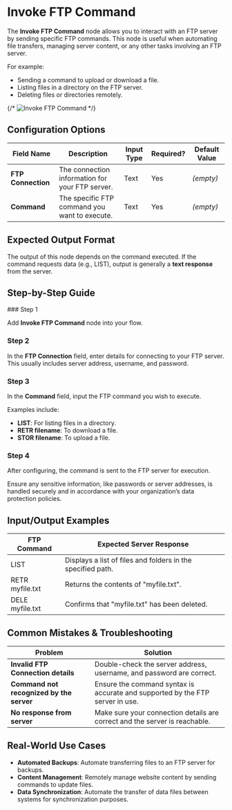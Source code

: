 
# Invoke FTP Command

The **Invoke FTP Command** node allows you to interact with an FTP server by sending specific FTP commands. This node is useful when automating file transfers, managing server content, or any other tasks involving an FTP server.

For example:

- Sending a command to upload or download a file.
- Listing files in a directory on the FTP server.
- Deleting files or directories remotely.

{/* ![Invoke FTP Command](./invoke-ftp-command.png) */}

## Configuration Options

| Field Name         | Description                                     | Input Type | Required? | Default Value |
| ------------------ | ----------------------------------------------- | ---------- | --------- | ------------- |
| **FTP Connection** | The connection information for your FTP server. | Text       | Yes       | _(empty)_     |
| **Command**        | The specific FTP command you want to execute.   | Text       | Yes       | _(empty)_     |

## Expected Output Format

The output of this node depends on the command executed. If the command requests data (e.g., LIST), output is generally a **text response** from the server.

## Step-by-Step Guide

<Steps>
### Step 1

Add **Invoke FTP Command** node into your flow.

### Step 2

In the **FTP Connection** field, enter details for connecting to your FTP server. This usually includes server address, username, and password.

### Step 3

In the **Command** field, input the FTP command you wish to execute.

Examples include:

- **LIST**: For listing files in a directory.
- **RETR filename**: To download a file.
- **STOR filename**: To upload a file.

### Step 4

After configuring, the command is sent to the FTP server for execution.

</Steps>

<Callout type="warning" title="Security Note">
  Ensure any sensitive information, like passwords or server addresses, is
  handled securely and in accordance with your organization’s data protection
  policies.
</Callout>

## Input/Output Examples

| FTP Command     | Expected Server Response                                    |
| --------------- | ----------------------------------------------------------- |
| LIST            | Displays a list of files and folders in the specified path. |
| RETR myfile.txt | Returns the contents of "myfile.txt".                       |
| DELE myfile.txt | Confirms that "myfile.txt" has been deleted.                |

## Common Mistakes & Troubleshooting

| Problem                                  | Solution                                                                      |
| ---------------------------------------- | ----------------------------------------------------------------------------- |
| **Invalid FTP Connection details**       | Double-check the server address, username, and password are correct.          |
| **Command not recognized by the server** | Ensure the command syntax is accurate and supported by the FTP server in use. |
| **No response from server**              | Make sure your connection details are correct and the server is reachable.    |

## Real-World Use Cases

- **Automated Backups**: Automate transferring files to an FTP server for backups.
- **Content Management**: Remotely manage website content by sending commands to update files.
- **Data Synchronization**: Automate the transfer of data files between systems for synchronization purposes.
